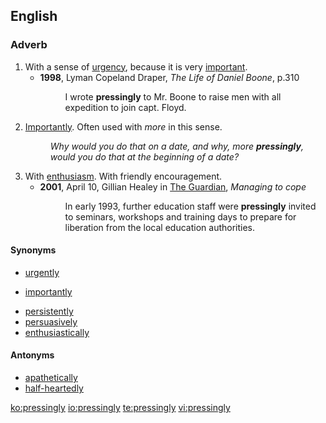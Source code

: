 ==English==

===Adverb===
{{en-adv}}

# With a sense of [[urgency]], because it is very [[important]].
#* '''1998''', Lyman Copeland Draper, ''The Life of Daniel Boone'', p.310
#*: I wrote '''pressingly''' to Mr. Boone to raise men with all expedition to join capt. Floyd.
# [[importantly|Importantly]]. Often used with ''more'' in this sense.
#: ''Why would you do that on a date, and why, more '''pressingly''', would you do that at the beginning of a date?''
# With [[enthusiasm]]. With friendly encouragement.
#* '''2001''', April 10, Gillian Healey in [[w:The Guardian|The Guardian]], ''Managing to cope''
#*: In early 1993, further education staff were '''pressingly''' invited to seminars, workshops and training days to prepare for liberation from the local education authorities.

====Synonyms====
{{sense|urgency}}
* [[urgently]]
{{sense|important}}
* [[importantly]]
{{sense|enthusiasm}}
* [[persistently]]
* [[persuasively]]
* [[enthusiastically]]

====Antonyms====
* [[apathetically]]
* [[half-heartedly]]

[[ko:pressingly]]
[[io:pressingly]]
[[te:pressingly]]
[[vi:pressingly]]